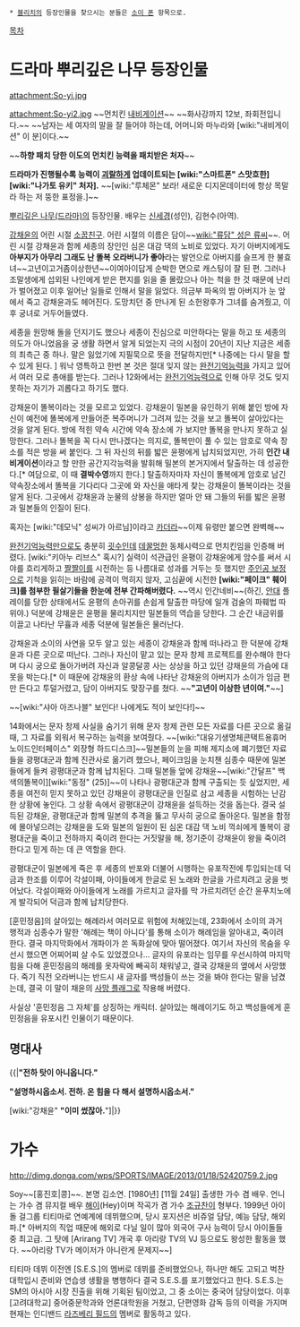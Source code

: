  * [[블리치]]의 등장인물을 찾으시는 분들은 [[소이 폰]] 항목으로.

[[목차]]

= 드라마 뿌리깊은 나무 등장인물 =
attachment:So-yi.jpg

attachment:So-yi2.jpg
~~먼치킨 [[내비게이션]]~~
~~화사강까지 12보, 좌회전입니다.~~
~~남자는 세 여자의 말을 잘 들어야 하는데, 어머니와 마누라와 [wiki:"내비게이션" 이 분]이다.~~

~~'''하향 패치 당한 이도의 먼치킨 능력을 패치받은 처자'''~~

'''드라마가 진행될수록 능력이 [[괴랄]]하게 업데이트되는  [wiki:"스마트폰" 스맛흐한] [wiki:"나가토 유키" 처자].'''
~~[wiki:"루체몬" 보라! 새로운 디지몬데이터에 항상 목말라 하는 저 뚱한 표정을.]~~

[[뿌리깊은 나무(드라마)]]의 등장인물. 배우는 [[신세경]](성인), 김현수(아역).

[[강채윤]]의 어린 시절 [[소꿉친구]]. 어린 시절의 이름은 담이~~[[wiki:"류담" 성은 류씨]]~~. 어린 시절 강채윤과 함께 세종의 장인인 심온 대감 댁의 노비로 있었다. 자기 아버지에게도 '''아부지가 아무리 그래도 난 똘복 오라버니가 좋아'''라는 발언으로 아버지를 슬프게 한 불효녀~~고년이고거좀이상한년~~이여아이답게 순박한 면으로 캐스팅이 잘 된 편. 그러나 조말생에게 섭외된 나인에게 받은 편지를 읽을 줄 몰랐으나 아는 척을 한 것 때문에 난리가 벌어졌고 이후 일어난 일들로 인해서 말을 잃었다. 의금부 파옥의 밤 아버지가 눈 앞에서 죽고 강채윤과도 헤어진다. 도망치던 중 만나게 된 소헌왕후가 그녀를 숨겨줬고, 이후 궁녀로 거두어들였다.

세종을 원망해 돌을 던지기도 했으나  세종이 진심으로 미안하다는 말을 하고 또 세종의 의도가 아니었음을 궁 생활 하면서 알게 되었는지 극의 시점이 20년이 지난 지금은 세종의 최측근 중 하나. 말은 잃었기에 지필묵으로 뜻을 전달하지만[* 나중에는 다시 말을 할 수 있게 된다. ] 워낙 영특하고 한번 본 것은 절대 잊지 않는 [[완전기억능력]]을 가지고 있어서 여러 모로 총애를 받는다. 그러나 12화에서는 [[완전기억능력]]으로 인해 아무 것도 잊지 못하는 자기가 괴롭다고 하기도 했다. 

강채윤이 똘복이라는 것을 모르고 있었다. 강채윤이 밀본을 유인하기 위해 붙인 방에 자신이 예전에 똘복에게 만들어준 복주머니가 그려져 있는 것을 보고 똘복이 살아있다는 것을 알게 된다. 방에 적힌 약속 시간에 약속 장소에 가 보지만 똘복을 만나지 못하고 실망한다. 그러나 똘복을 꼭 다시 만나겠다는 의지로, 똘복만이 풀 수 있는 암호로 약속 장소를 적은 방을 써 붙인다. 그 뒤 자신의 뒤를 밟은 윤평에게 납치되었지만, 가히 '''인간 내비게이션'''이라고 할 만한 공간지각능력을 발휘해 밀본의 본거지에서 탈출하는 데 성공한다.[* 여담으로, 이 때 '''결박수영'''까지 한다.] 탈출하자마자 자신이 똘복에게 암호로 남긴 약속장소에서 똘복을 기다리다 그곳에 와 자신을 애타게 찾는 강채윤이 똘복이라는 것을 알게 된다. 그곳에서 강채윤과 눈물의 상봉을 하지만 얼마 안 돼 그들의 뒤를 밟은 윤평과 밀본들의 인질이 된다.

혹자는 [wiki:"데모닉" 성씨가 아르님]이라고 [[카더라]]~~이제 유령만 붙으면 완벽해~~

[[완전기억능력]]만으로도 충분히 [[굇수]]인데 [[데꿀멍]]한 동체시력으로 먼치킨임을 인증해 버렸다. [wiki:"키아누 리브스" 혹시?] 실력이 석관급인 윤평이 강채윤에게 암수를 써서 시야를 흐리게하고 [[짤짤이]]를 시전하는 등 나름대로 성과를 거두는 듯 했지만 [[주인공 보정]]으로 기척을 읽히는 바람에 공격이 먹히지 않자, 고심끝에 시전한 '''[wiki:"페이크" 훼이크]를 첨부한 필살기들을 한눈에 전부 간파해버렸다.''' ~~역시 인간네비~~(하긴, [[안대]] 플레이를 당한 상태에서도 윤평의 손아귀를 손쉽게 탈출한 마당에 일개 검술의 파훼법 따위야.) 덕분에 강채윤은 윤평을 물리치지만 밀본들의 역습을 당한다. 그 순간 내금위를 이끌고 나타난 무휼과 세종 덕분에 밀본들은 물러난다.

강채윤과 소이의 사연을 모두 알고 있는 세종이 강채윤과 함께 떠나라고 한 덕분에 강채윤과 다른 곳으로 떠난다. 그러나 자신이 맡고 있는 문자 창제 프로젝트를 완수해야 한다며 다시 궁으로 돌아가버려 자신과 알콩달콩 사는 상상을 하고 있던 강채윤의 가슴에 대못을 박는다.[* 이 때문에 강채윤의 환상 속에 나타난 강채윤의 아버지가 소이가 임금 편만 든다고 투덜거렸고, 담이 아버지도 맞장구를 쳤다. ~~'''"고년이 이상한 년이여."'''~~]

~~[wiki:"샤아 아즈나블" 보인다! 나에게도 적이 보인다!]~~

14화에서는 문자 창제 사실을 숨기기 위해 문자 창제 관련 모든 자료를 다른 곳으로 옮길 때, 그 자료를 외워서 복구하는 능력을 보여줬다. ~~[wiki:"대유기생명체콘택트용휴머노이드인터페이스" 외장형 하드디스크]~~밀본들의 눈을 피해 제지소에 폐기했던 자료들을 광평대군과 함께 진관사로 옮기려 했으나, 페이크임을 눈치챈 심종수 때문에 밀본들에게 들켜 광평대군과 함께 납치된다. 그때 밀본들 앞에 강채윤~~[wiki:"간달프" 백색의똘복이][wiki:"동정" (25)]~~이 나타나 광평대군과 함께 구출되는 듯 싶었지만, 세종을 여전히 믿지 못하고 있던 강채윤이 광평대군을 인질로 삼고 세종을 시험하는 난감한 상황에 놓인다. 그 상황 속에서 광평대군이 강채윤을 설득하는 것을 돕는다. 결국 설득된 강채윤, 광평대군과 함께 밀본의 추격을 뚫고 무사히 궁으로 돌아온다. 밀본을 함정에 몰아넣으려는 강채윤을 도와 밀본의 일원이 된 심온 대감 댁 노비 꺽쇠에게 똘복이 광평대군을 죽이고 전하까지 죽이려 한다는 거짓말을 해, 정기준이 강채윤이 왕을 죽이려 한다고 믿게 하는 데 큰 역할을 한다.

광평대군이 밀본에게 죽은 후 세종의 반포와 더불어 시행하는 유포작전에 투입되는데 덕금과 한조를 이루어 각설이패, 아이들에게 한글로 된 노래와 한글을 가르치려고 궁을 벗어났다. 각설이패와 아이들에게 노래를 가르치고 글자를 막 가르치려던 순간 윤푸치노에게 발각되어 덕금과 함께 납치당한다.

[훈민정음]의 살아있는 해례라서 여러모로 위험에 처해있는데, 23화에서 소이의 과거 행적과 심종수가 말한 '해례는 책이 아니다'를 통해 소이가 해례임을 알아내고, 죽이려 한다. 결국 마지막화에서 개파이가 쏜 독화살에 맞아 떨어졌다. 여기서 자신의 목숨을 우선시 했으면 어찌어찌 살 수도 있었겠으나... 글자의 유포라는 임무를 우선시하여 마지막 힘을 다해 훈민정음의 해례를 옷자락에 빼곡히 채워넣고, 결국 강채윤의 옆에서 사망했다. 죽기 직전 오라버니는 반드시 새 글자를 백성들이 쓰는 것을 봐야 한다는 말을 남겼는데, 결국 이 말이 채윤의 [[사망 플래그]]로 작용해 버렸다.

사실상 '훈민정음 그 자체'를 상징하는 캐릭터. 살아있는 해례이기도 하고 백성들에게 훈민정음을 유포시킨 인물이기 때문이다.    

== 명대사 ==
{{|'''"전하 탓이 아니옵니다."'''

'''"설명하시옵소서. 전하. 온 힘을 다 해서 설명하시옵소서."'''

[wiki:"강채윤" '''"이미 썼잖아.'''"]|}}

= 가수 =
http://dimg.donga.com/wps/SPORTS/IMAGE/2013/01/18/52420759.2.jpg

Soy~~[홍진호|콩]~~. 본명 김소연. [1980년] [11월 24일] 출생한 가수 겸 배우. 언니는 가수 겸 뮤지컬 배우 [[해이]](Hey)이며 작곡가 겸 가수 [[조규찬]]이 형부다. 1999년 아이돌 걸그룹 티티마로 연예계에 데뷔했으며, 당시 포지션은 비쥬얼 담당, 예능 담당, 해외파.[* 아버지의 직업 때문에 해외로 다닐 일이 많아 외국어 구사 능력이 당시 아이돌들 중 최고급. 그 탓에 [Arirang TV] 개국 후 아리랑 TV의 VJ 등으로도 왕성한 활동을 했다. ~~아리랑 TV가 메이저가 아니란게 문제지~~]

티티마 데뷔 이전엔 [S.E.S.]의 멤버로 데뷔를 준비했었으나, 하나만 해도 고되고 벅찬 대학입시 준비와 연습생 생활을 병행하다 결국 S.E.S.를 포기했었다고 한다. S.E.S.는 SM의 아시아 시장 진출을 위해 기획된 팀이었고, 그 중 소이는 중국어 담당이었다. 이후 [고려대학교] 중어중문학과와 언론대학원을 거쳤고, 단편영화 감독 등의 이력을 가지며 현재는 인디밴드 [[라즈베리 필드]]의 멤버로 활동하고 있다.
